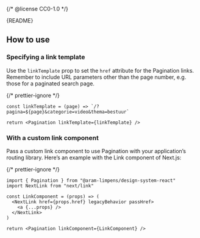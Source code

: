 {/* @license CC0-1.0 */}


<Meta of={PaginationStories} />

<Markdown>{README}</Markdown>

<Primary />

<Controls />

## How to use

### Specifying a link template

Use the `linkTemplate` prop to set the `href` attribute for the Pagination links.
Remember to include URL parameters other than the page number,
e.g. those for a paginated search page.

{/* prettier-ignore */}
```tsx
const linkTemplate = (page) => `/?pagina=${page}&categorie=video&thema=bestuur`

return <Pagination linkTemplate={linkTemplate} />
```

### With a custom link component

Pass a custom link component to use Pagination with your application’s routing library.
Here’s an example with the Link component of Next.js:

{/* prettier-ignore */}
```tsx
import { Pagination } from "@aram-limpens/design-system-react"
import NextLink from "next/link"

const LinkComponent = (props) => (
  <NextLink href={props.href} legacyBehavior passHref>
    <a {...props} />
  </NextLink>
)

return <Pagination linkComponent={LinkComponent} />
```
